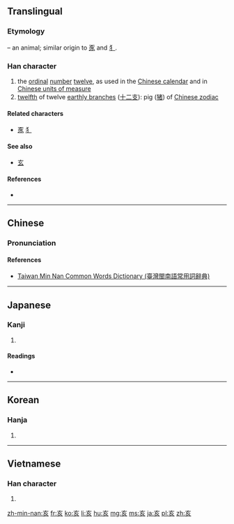 ==Translingual==

===Etymology===
{{liushu|p}} – an animal; similar origin to [[豕]] and [[犭]].

===Han character===
{{Han char|rn=8|rad=亠|as=04|sn=6|four=00802|canj=YVHO}}

# the [[ordinal]] [[number]] [[twelve]], as used in the [[Wikipedia:Chinese calendar|Chinese calendar]] and in  [[Wikipedia:Chinese units of measure|Chinese units of measure]]
# [[twelfth]] of twelve [[earthly branch]]es ([[十二支]]): pig ([[猪]]) of [[W:Chinese zodiac|Chinese zodiac]]

====Related characters====
* [[豕]] [[犭]]

====See also====
* [[玄]] <!-- Graphically similar -->

====References====
* {{Han ref|kx=0088.080|dkj=00292|dj=0186.010|hdz=10283.050|uh=4EA5|ud=20133|bh=A5E8|bd=42472}}

----

==Chinese==
{{zh-hanzi-box|[[亥]]}}

===Pronunciation===
{{zh-pron
|m=hài
|c=hoi6
|mn=hāi
|mc=y
|oc=y
|cat=n
}}

====References====
*[http://twblg.dict.edu.tw/holodict_new/result_detail.jsp?n_no=2051&curpage=1&sample=%E4%BA%A5&radiobutton=1&querytarget=1&limit=20&pagenum=1&rowcount=2 Taiwan Min Nan Common Words Dictionary (臺灣閩南語常用詞辭典)]

----

==Japanese==

===Kanji===
{{ja-kanji|grade=|rs=亠04}}

# {{defn|lang=ja|sort=亠04}}

====Readings====
* {{ja-readings|goon=[[かい]] (kai)|kanon=[[がい]] (gai)|kun=[[い]] (i), [[ゐ]] (wi, ''outdated'')}}

----

==Korean==

===Hanja===
{{ko-hanja|hangeul=해|rv=hae|mr=hae}}

# {{defn|lang=ko|sort=亠04}}

----

==Vietnamese==

===Han character===
{{vi-hantu|hợi|rs=亠04}}

# {{defn|lang=vi|sort=亠04}}

[[zh-min-nan:亥]]
[[fr:亥]]
[[ko:亥]]
[[li:亥]]
[[hu:亥]]
[[mg:亥]]
[[ms:亥]]
[[ja:亥]]
[[pl:亥]]
[[zh:亥]]